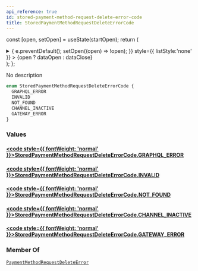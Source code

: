 ```yaml
---
api_reference: true
id: stored-payment-method-request-delete-error-code
title: StoredPaymentMethodRequestDeleteErrorCode
---
```






const [open, setOpen] = useState(startOpen);
return (
<details {...(open ? { open: true } : {})} className="details" style={{ border:'none', boxShadow:'none', background:'var(--ifm-background-color)' }}>
<summary
onClick={(e) => {
e.preventDefault();
setOpen((open) => !open);
}}
style={{ listStyle:'none' }} >
{open ? dataOpen : dataClose}
</summary>
{open && children}
</details>
);
};

No description

```graphql
enum StoredPaymentMethodRequestDeleteErrorCode {
  GRAPHQL_ERROR
  INVALID
  NOT_FOUND
  CHANNEL_INACTIVE
  GATEWAY_ERROR
}
```

### Values

#### [<code style={{ fontWeight: 'normal' }}>StoredPaymentMethodRequestDeleteErrorCode.<b>GRAPHQL_ERROR</b></code>](#)

#### [<code style={{ fontWeight: 'normal' }}>StoredPaymentMethodRequestDeleteErrorCode.<b>INVALID</b></code>](#)

#### [<code style={{ fontWeight: 'normal' }}>StoredPaymentMethodRequestDeleteErrorCode.<b>NOT_FOUND</b></code>](#)

#### [<code style={{ fontWeight: 'normal' }}>StoredPaymentMethodRequestDeleteErrorCode.<b>CHANNEL_INACTIVE</b></code>](#)

#### [<code style={{ fontWeight: 'normal' }}>StoredPaymentMethodRequestDeleteErrorCode.<b>GATEWAY_ERROR</b></code>](#)

### Member Of

[`PaymentMethodRequestDeleteError`](../../../api-reference/payments/objects/payment-method-request-delete-error.mdx) <Badge class="badge badge--secondary" text="object"/>
